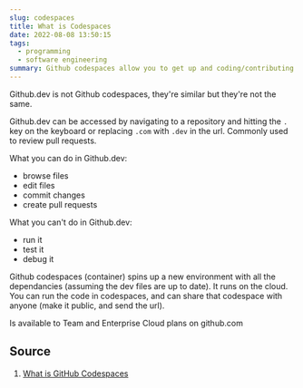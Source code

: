 ```yaml
---
slug: codespaces
title: What is Codespaces
date: 2022-08-08 13:50:15
tags:
  - programming
  - software engineering
summary: Github codespaces allow you to get up and coding/contributing quickly
---
```

Github.dev is not Github codespaces, they're similar but they're not the same. 

Github.dev can be accessed by navigating to a repository and hitting the `.` key on the keyboard or replacing `.com` with `.dev` in the url. Commonly used to review pull requests.

What you can do in Github.dev:
- browse files
- edit files
- commit changes
- create pull requests

What you can't do in Github.dev:
- run it
- test it
- debug it

Github codespaces (container) spins up a new environment with all the dependancies (assuming the dev files are up to date). It runs on the cloud. You can run the code in codespaces, and can share that codespace with anyone (make it public, and send the url). 

Is available to Team and Enterprise Cloud plans on github.com

## Source
1. [What is GitHub Codespaces](https://www.youtube.com/watch?v=vDXPkAdqSyI)